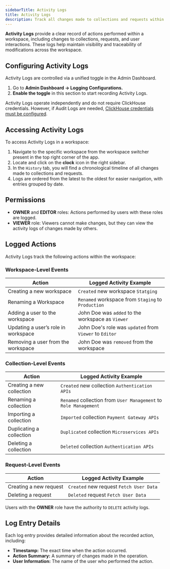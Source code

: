 ```yaml
---
sidebarTitle: Activity Logs
title: Activity Logs
description: Track all changes made to collections and requests within a workspace, and monitor user interactions through Activity Logs.
---
```


**Activity Logs** provide a clear record of actions performed within a workspace, including changes to collections, requests, and user interactions. These logs help maintain visibility and traceability of modifications across the workspace.

## Configuring Activity Logs

Activity Logs are controlled via a unified toggle in the Admin Dashboard.
1. Go to **Admin Dashboard → Logging Configurations.**
2. **Enable the toggle** in this section to start recording Activity Logs.

<Note> Activity Logs operate independently and do not require ClickHouse credentials. However, if Audit Logs are needed, [ClickHouse credentials must be configured](/documentation/self-host/enterprise-edition/prerequisites#clickhouse). </Note>

## Accessing Activity Logs

To access Activity Logs in a workspace:

1. Navigate to the specific workspace from the workspace switcher present in the top right corner of the app.
2. Locate and click on the **clock** icon in the right sidebar.
3. In the `History` tab, you will find a chronological timeline of all changes made to collections and requests.
4. Logs are ordered from the latest to the oldest for easier navigation, with entries grouped by date.

## Permissions

- **OWNER** and **EDITOR** roles: Actions performed by users with these roles are logged.
- **VIEWER** role: Viewers cannot make changes, but they can view the activity logs of changes made by others.

## **Logged Actions**

Activity Logs track the following actions within the workspace:

### **Workspace-Level Events**

| **Action**                         | **Logged Activity Example**                             |
| ---------------------------------- | ------------------------------------------------------- |
| Creating a new workspace           | `Created` new workspace `Statging`                      |
| Renaming a Workspace               | `Renamed` workspace from `Staging` to `Production`      |
| Adding a user to the workspace     | John Doe was `added` to the workspace as `Viewer`       |
| Updating a user’s role in workspace| John Doe's role was `updated` from `Viewer` to `Editor` |
| Removing a user from the workspace | John Doe was `removed` from the workspace               |

### **Collection-Level Events**

| **Action**                | **Logged Activity Example**                                        |
| ------------------------- | ------------------------------------------------------------------ |
| Creating a new collection | `Created` new collection `Authentication APIs`                     |
| Renaming a collection     | `Renamed` collection from `User Management` to `Role Management`   |
| Importing a collection    | `Imported` collection `Payment Gateway APIs`                       |
| Duplicating a collection  | `Duplicated` collection `Microservices APIs`                       |
| Deleting a collection     | `Deleted` collection `Authentication APIs`                         |

### **Request-Level Events**

| **Action**             | **Logged Activity Example**             |
| ---------------------- | --------------------------------------- |
| Creating a new request | `Created` new request `Fetch User Data` |
| Deleting a request     | `Deleted` request `Fetch User Data`     |

<Note> Users with the **OWNER** role have the authority to `DELETE` activity logs. </Note> 

## **Log Entry Details**

Each log entry provides detailed information about the recorded action, including:

- **Timestamp:** The exact time when the action occurred.
- **Action Summary:** A summary of changes made in the operation.
- **User Information:** The name of the user who performed the action.